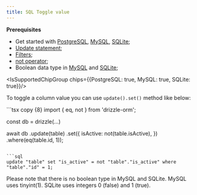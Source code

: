 ```yaml
---
title: SQL Toggle value
---
```


**Prerequisites**
- Get started with [PostgreSQL](/docs/get-started-postgresql), [MySQL](/docs/get-started-mysql), [SQLite](/docs/get-started-sqlite);
- [Update statement](/docs/update);
- [Filters](/docs/operators);
- [not operator](/docs/operators#not);
- Boolean data type in [MySQL](/docs/column-types/mysql#boolean) and [SQLite](/docs/column-types/sqlite#boolean);

<IsSupportedChipGroup chips={{PostgreSQL: true, MySQL: true, SQLite: true}}/>

To toggle a column value you can use `update().set()` method like below:

<Section>
```tsx copy {8}
import { eq, not } from 'drizzle-orm';

const db = drizzle(...)

await db
  .update(table)
  .set({
    isActive: not(table.isActive),
  })
  .where(eq(table.id, 1));
```

```sql
update "table" set "is_active" = not "table"."is_active" where "table"."id" = 1;
```
</Section>

Please note that there is no boolean type in MySQL and SQLite.
MySQL uses tinyint(1).
SQLite uses integers 0 (false) and 1 (true). 
